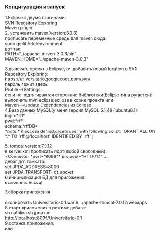 ===Концигурация и запуск===
1.Eclipse с двумя плагинами:<br>
  SVN Repository Exploring<br>
  Maven plugin<br>

2. установить maven(version:3.0.3)<br>
прописать переменные среды для maven сюда:<br>
sudo gedit /etc/environment<br>
вот так:<br>
PATH="../apache-maven-3.0.3/bin"<br>
MAVEN_HOME="../apache-maven-3.0.3"<br>


3.вычекать проект в Eclipse,т.е. добавить новый location в SVN Repository Exploring:<br>
https://universitario.googlecode.com/svn/<br>
пароль лежит здесь:<br>
Profile-->Settings<br>
если не подтягиваются сторонние библиотеки(Eclipse типа ругается):<br>
выполнить mvn eclipse:eclipse в корне проекта или<br>
Maven-->Update Dependencies из Eclipse<br>

4.База данных MySQL(у меня версия MySQL 5.1.49-1ubuntu8.1):<br>
login:*rff*<br>
pwd:*rff*<br>
schema:*rffDB*<br>
*note:* if access denied,create user with following script:
`GRANT ALL ON *.* TO 'rff'@'localhost' IDENTIFIED BY 'rff'`;

5. tomcat version:7.0.12<br>
в server.xml прописать порт(любой свободный):<br>
<Connector *port="8099"* protocol="HTTP/1.1" ...<br>
дебаг для томката:<br>
set JPDA_ADDRESS=8000<br>
set JPDA_TRANSPORT=dt_socket<br>

6.инициализация БД для приложения:<br>
выполнить init.sql

7.сборка приложения<br>
{{{mvn clean install -Dmaven.test.skip=true}}}<br>
скопировать Universitario-0.1.war в ../apache-tomcat-7.0.12/webapps<br>

8.старт приложения в режиме дебага:<br>
sh catalina.sh jpda run<br>
http://localhost:8099/Universitario-0.1<br>

9.останов приложения:<br>
{{{CTR-C}}} или {{{sh shutdown.sh}}}